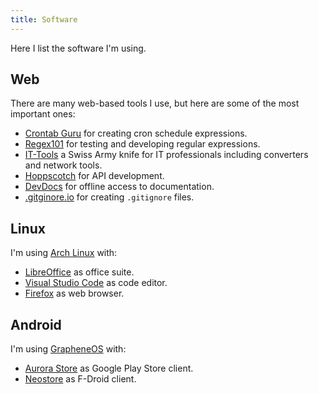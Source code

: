 ```yaml
---
title: Software
---
```


Here I list the software I'm using.

## Web

There are many web-based tools I use, but here are some of the most important ones:

- [Crontab Guru](https://crontab.guru) for creating cron schedule expressions.
- [Regex101](https://regex101.com) for testing and developing regular expressions.
- [IT-Tools](https://it-tools.tech) a Swiss Army knife for IT professionals including converters and network tools.
- [Hoppscotch](https://hoppscotch.io) for API development.
- [DevDocs](https://devdocs.io) for offline access to documentation.
- [.gitginore.io](https://gitignore.io) for creating `.gitignore` files.

## Linux

I'm using [Arch Linux](https://archlinux.org) with:

- [LibreOffice](https://libreoffice.org) as office suite.
- [Visual Studio Code](https://code.visualstudio.com) as code editor.
- [Firefox](https://www.mozilla.org/en-US/firefox) as web browser.

## Android

I'm using [GrapheneOS](https://grapheneos.org) with:

- [Aurora Store](https://gitlab.com/AuroraOSS/AuroraStore) as Google Play Store client.
- [Neostore](https://github.com/NeoApplications/Neo-Store) as F-Droid client.
